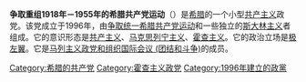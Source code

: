 '''争取重组1918年－1955年的希腊共产党运动'''（{{lang-el|Κίνηση για την Ανασύνταξη του ΚΚΕ 1918–1955}}）是[[希腊|希腊]]的一个小型[[共产主义|共产主义]]政党。该党成立于1996年，由[[争取统一希腊共产党运动|争取统一希腊共产党运动]]和一些独立的[[斯大林主义|斯大林主义]]者组成。它的意识形态是[[共产主义|共产主义]]、[[马克思列宁主义|马克思列宁主义]]、[[霍查主义|霍查主义]]。它的政治立场是[[极左翼|极左翼]]。它是[[马列主义政党和组织国际会议_(团结和斗争)|马列主义政党和组织国际会议 (团结和斗争)]]的成员。

{{希腊政党}}
{{欧洲的共产党}}
{{马列主义政党和组织国际会议 (团结和斗争)}}

[[Category:希腊的共产党|Category:希腊的共产党]]
[[Category:霍查主义政党|Category:霍查主义政党]]
[[Category:1996年建立的政黨|Category:1996年建立的政黨]]